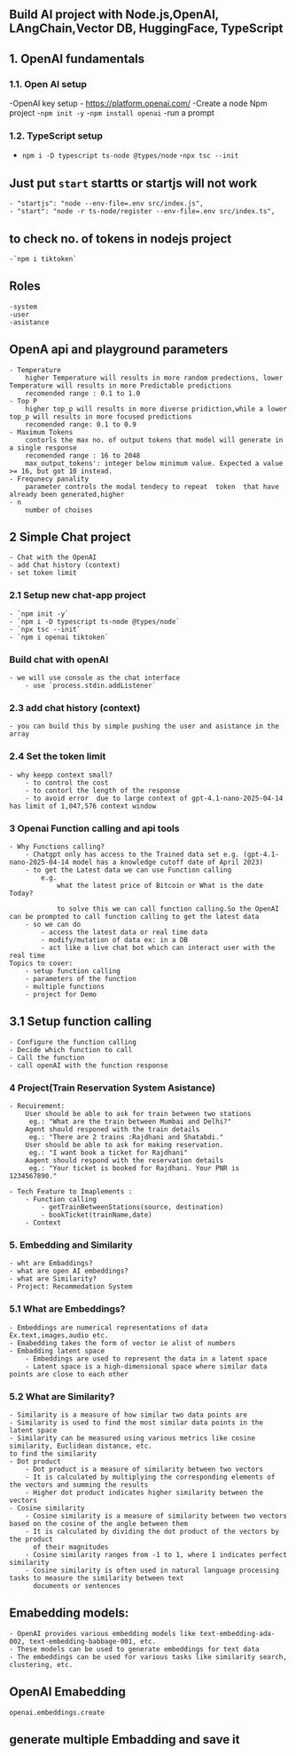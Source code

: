 ## Build AI project with Node.js,OpenAI, LAngChain,Vector DB, HuggingFace, TypeScript 

## 1. OpenAI fundamentals

### 1.1. Open AI setup
-OpenAI key setup
    - https://platform.openai.com/
-Create a node Npm project
    -`npm init -y`
    -`npm install openai`
-run a prompt

### 1.2. TypeScript setup
- `npm i -D typescript ts-node @types/node`
-`npx tsc --init`

## Just put `start` startts or startjs will not work
    - "startjs": "node --env-file=.env src/index.js",
    - "start": "node -r ts-node/register --env-file=.env src/index.ts",


## to check no. of tokens in nodejs project
    -`npm i tiktoken`

## Roles
    -system
    -user
    -asistance

## OpenA api and playground parameters
    - Temperature
        higher Temperature will results in more random predections, lower Temperature will results in more Predictable predictions
        recomended range : 0.1 to 1.0
    - Top P
        higher top_p will results in more diverse pridiction,while a lower top_p will results in more focused predictions
        recomended range: 0.1 to 0.9
    - Maximum Tokens
        contorls the max no. of output tokens that model will generate in a single response
        recomended range : 16 to 2048
        max_output_tokens': integer below minimum value. Expected a value >= 16, but got 10 instead.
    - Frequnecy panality
        parameter controls the modal tendecy to repeat  token  that have already been generated,higher 
    - n
        number of choises

## 2 Simple Chat project
    - Chat with the OpenAI
    - add Chat history (context)
    - set token limit

### 2.1 Setup new chat-app project
    - `npm init -y`
    - `npm i -D typescript ts-node @types/node`
    - `npx tsc --init`
    - `npm i openai tiktoken` 

### Build chat with openAI
    - we will use console as the chat interface 
        - use `process.stdin.addListener`

### 2.3 add chat history (context)
    - you can build this by simple pushing the user and asistance in the array

### 2.4 Set the token limit
    - why keepp context small?
        - to control the cost 
        - to contorl the length of the response
        - to avoid error  due to large context of gpt-4.1-nano-2025-04-14 has limit of 1,047,576 context window

### 3 Openai Function calling and api tools
    - Why Functions calling?
        - Chatgpt only has access to the Trained data set e.g. (gpt-4.1-nano-2025-04-14 model has a knowledge cutoff date of April 2023)
        - to get the Latest data we can use Function calling
            e.g.
                what the latest price of Bitcoin or What is the date Today?

                to solve this we can call function calling.So the OpenAI can be prompted to call function calling to get the latest data
        - so we can do 
            - access the latest data or real time data 
            - modify/mutation of data ex: in a DB
            - act like a live chat bot which can interact user with the real time
    Topics to cover:
        - setup function calling
        - parameters of the function
        - multiple functions
        - project for Demo

## 3.1 Setup function calling
    - Configure the function calling
    - Decide which function to call
    - Call the function
    - call openAI with the function response

### 4 Project(Train Reservation System Asistance)
    - Recuirement:
        User should be able to ask for train between two stations
         eg.: "What are the train between Mumbai and Delhi?"
        Agent should responed with the train details
         eg.: "There are 2 trains :Rajdhani and Shatabdi."
        User should be able to ask for making reservation.
         eg.: "I want book a ticket for Rajdhani"
        Aagent should respond with the reservation details
         eg.: "Your ticket is booked for Rajdhani. Your PNR is 1234567890."

    - Tech Feature to Imaplements :
        - Function calling
            - getTrainBetweenStations(source, destination)
            - bookTicket(trainName,date)
        - Context

### 5. Embedding and Similarity
    - wht are Embaddings?
    - what are open AI embeddings?
    - what are Similarity?
    - Project: Recommedation System

### 5.1 What are Embeddings?
    - Embeddings are numerical representations of data Ex.text,images,audio etc.
    - Emabedding takes the form of vector ie alist of numbers
    - Embadding latent space
        - Embeddings are used to represent the data in a latent space
        - Latent space is a high-dimensional space where similar data points are close to each other
### 5.2 What are Similarity?
    - Similarity is a measure of how similar two data points are
    - Similarity is used to find the most similar data points in the latent space
    - Similarity can be measured using various metrics like cosine similarity, Euclidean distance, etc.
    to find the similarity 
    - Dot product
        - Dot product is a measure of similarity between two vectors
        - It is calculated by multiplying the corresponding elements of the vectors and summing the results
        - Higher dot product indicates higher similarity between the vectors
    - Cosine similarity
        - Cosine similarity is a measure of similarity between two vectors based on the cosine of the angle between them
        - It is calculated by dividing the dot product of the vectors by the product
          of their magnitudes
        - Cosine similarity ranges from -1 to 1, where 1 indicates perfect similarity
        - Cosine similarity is often used in natural language processing tasks to measure the similarity between text
          documents or sentences

 
 ## Emabedding models:
    - OpenAI provides various embedding models like text-embedding-ada-002, text-embedding-babbage-001, etc.
    - These models can be used to generate embeddings for text data
    - The embeddings can be used for various tasks like similarity search, clustering, etc.

## OpenAI Emabedding
    openai.embeddings.create

## generate multiple Embadding and save it